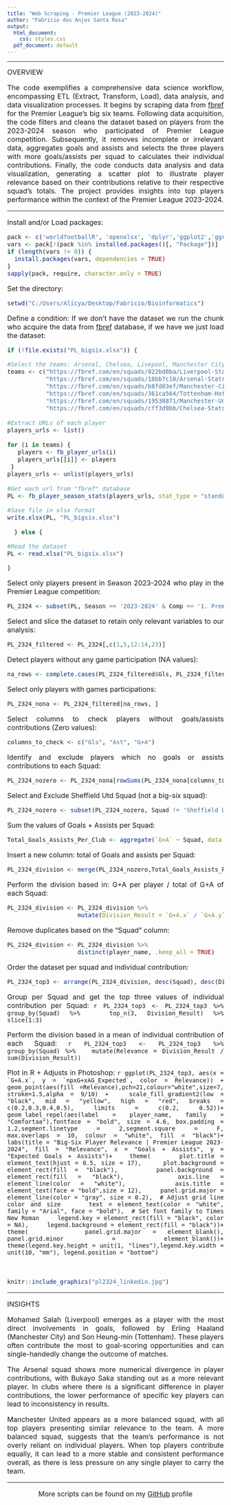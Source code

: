 ---
title: "Web Scraping - Premier League (2023-2024)"
author: "Fabricio dos Anjos Santa Rosa"
output:
  html_document:
    css: styles.css
  pdf_document: default
---

***

<font size=3> OVERVIEW

<font size=3> The code exemplifies a comprehensive data science workflow, encompassing ETL (Extract, Transform, Load), data analysis, and data visualization processes. It begins by scraping data from [fbref](https://fbref.com/en/comps/9/Premier-League-Stats) for the Premier League's big six teams. Following data acquisition, the code filters and cleans the dataset based on players from the 2023-2024 season who participated of Premier League competition. Subsequently, it removes incomplete or irrelevant data, aggregates goals and assists and selects the three players with more goals/assists per squad to calculates their individual contributions. Finally, the code conducts data analysis and data visualization, generating a scatter plot to illustrate player relevance based on their contributions relative to their respective squad's totals. The project provides insights into top players performance within the context of the Premier League 2023-2024.

***

<style>
body {
text-align: justify}
</style>
<font size=3>Install and/or Load packages:
```{r warning = FALSE, message = FALSE, results = 'hide'}
pack <- c('worldfootballR', 'openxlsx', 'dplyr','ggplot2','ggrepel')
vars <- pack[!(pack %in% installed.packages()[, "Package"])]
if (length(vars != 0)) {
  install.packages(vars, dependencies = TRUE)
} 
sapply(pack, require, character.only = TRUE)
```

<font size=3> Set the directory:
```{r}
setwd("C:/Users/Alícya/Desktop/Fabricio/Bioinformatics")
```

<font size=3> Define a condition: If we don't have the dataset we run the chunk who acquire the data from [fbref](https://fbref.com/en/comps/9/Premier-League-Stats) database, if we have we just load the dataset:
```{r}
if (!file.exists("PL_bigsix.xlsx")) {

#Select the teams: Arsenal, Chelsea, Livepool, Manchester City, Manchester United and Tottenham (Big-Six)
teams <- c("https://fbref.com/en/squads/822bd0ba/Liverpool-Stats",
           "https://fbref.com/en/squads/18bb7c10/Arsenal-Stats",
           "https://fbref.com/en/squads/b8fd03ef/Manchester-City-Stats",
           "https://fbref.com/en/squads/361ca564/Tottenham-Hotspur-Stats",
           "https://fbref.com/en/squads/19538871/Manchester-United-Stats",
           "https://fbref.com/en/squads/cff3d9bb/Chelsea-Stats")
  
#Extract URLs of each player
players_urls <- list()
  
for (i in teams) {
   players <- fb_player_urls(i)
   players_urls[[i]] <- players
 }
players_urls <- unlist(players_urls)
  
#Get each url from "fbref" database
PL <- fb_player_season_stats(players_urls, stat_type = "standard", time_pause = 2)

#Save file in xlsx format 
write.xlsx(PL, "PL_bigsix.xlsx")
  
  } else {

#Read the dataset
PL <- read.xlsx("PL_bigsix.xlsx")
    
}
```

<font size=3> Select only players present in Season 2023-2024 who play in the Premier League competition:
```{r}
PL_2324 <- subset(PL, Season == '2023-2024' & Comp == '1. Premier League')
```

<font size=3> Select and slice the dataset to retain only relevant variables to our analysis:
```{r}
PL_2324_filtered <- PL_2324[,c(1,5,12:14,23)]
```

<font size=3> Detect players without any game participation (NA values):
```{r}
na_rows <- complete.cases(PL_2324_filtered$Gls, PL_2324_filtered$Ast,PL_2324_filtered$`G+A`)
```

<font size=3> Select only players with games participations:
```{r}
PL_2324_nona <- PL_2324_filtered[na_rows, ]
```

<font size=3> Select columns to check players without goals/assists contributions (Zero values):
```{r}
columns_to_check <- c("Gls", "Ast", "G+A")
```

<font size=3> Identify and exclude players which no goals or assists contributions to each Squad:
```{r}
PL_2324_nozero <- PL_2324_nona[rowSums(PL_2324_nona[columns_to_check] != 0, na.rm = TRUE) > 0, ]
```

<font size=3> Select and Exclude Sheffield Utd Squad (not a big-six squad):
```{r}
PL_2324_nozero <- subset(PL_2324_nozero, Squad != 'Sheffield Utd')
```

<font size=3> Sum the values of Goals + Assists per Squad:
```{r}
Total_Goals_Assists_Per_Club <- aggregate(`G+A` ~ Squad, data = PL_2324_nozero, FUN = sum)
```

<font size=3> Insert a new column: total of Goals and assists per Squad:
```{r}
PL_2324_division <- merge(PL_2324_nozero,Total_Goals_Assists_Per_Club, by = "Squad")
```

<font size=3> Perform the division based in: G+A per player /  total of G+A of each Squad:
```{r}
PL_2324_division <- PL_2324_division %>%
                    mutate(Division_Result = `G+A.x` / `G+A.y`)
```

<font size=3> Remove duplicates based on the "Squad" column:
```{r}
PL_2324_division <- PL_2324_division %>%
                    distinct(player_name, .keep_all = TRUE)
```

<font size=3> Order the dataset per squad and individual contribution:
```{r}
PL_2324_top3 <- arrange(PL_2324_division, desc(Squad), desc(Division_Result))
```

<font size=3> Group per Squad and get the top three values of individual contribution per Squad:
  ```{r}
PL_2324_top3 <- PL_2324_top3 %>%
  group_by(Squad) %>%
  top_n(3, Division_Result) %>%
  slice(1:3)
```

<font size=3> Perform the division based in a mean of individual contribution of each Squad:
  ```{r}
PL_2324_top3 <- PL_2324_top3 %>%
  group_by(Squad) %>%
  mutate(Relevance = Division_Result / sum(Division_Result))
```

<font size=3> Plot in R + Adjusts in Photoshop:
  ```{r warning = FALSE, message = FALSE, fig.show='hide'}
ggplot(PL_2324_top3, aes(x = `G+A.x`, y = `npxG+xAG_Expected`, color = Relevance)) +
  geom_point(aes(fill =Relevance),pch=21,colour="white",size=7, stroke=1.5,alpha = 9/10) +
  scale_fill_gradient2(low = "black", mid = "yellow", high = "red", breaks = c(0.2,0.3,0.4,0.5), limits = c(0.2, 0.52))+
  geom_label_repel(aes(label = player_name, family = "Comfortaa"),fontface = "bold", size = 4.6, box.padding = 1.2,segment.linetype = 2,segment.square = F,
                   max.overlaps = 10, colour = "white", fill = "black")+
  labs(title = "Big-Six Player Relevance | Premier League 2023-2024", fill = "Relevance", x = "Goals + Assists", y = "Expected Goals + Assists")+
  theme(
    plot.title = element_text(hjust = 0.5, size = 17),
    plot.background = element_rect(fill = "black"),
    panel.background = element_rect(fill = "black"),
    axis.line = element_line(color = "white"),
    axis.title = element_text(face = "bold",size = 12),
    panel.grid.major = element_line(color = "gray", size = 0.2),  # Adjust grid line color and size
    text = element_text(color = "white", family = "Arial", face = "bold"),  # Set font family to Times New Roman
    legend.key = element_rect(fill = "black", color = NA),
    legend.background = element_rect(fill = "black"))+
  theme(
    panel.grid.major = element_blank(),
    panel.grid.minor = element_blank())+
  theme(legend.key.height = unit(1, "lines"),legend.key.width = unit(10, "mm"), legend.position = "bottom")
```

\

```{r echo = F}
knitr::include_graphics("pl2324_linkedin.jpg")
```

***

<font size=3> INSIGHTS

<font size=3>Mohamed Salah (Liverpool) emerges as a player with the most direct involvements in goals, followed by Erling Haaland (Manchester City) and Son Heung-min (Tottenham). These players often contribute the most to goal-scoring opportunities and can single-handedly change the outcome of matches.

<font size=3>The Arsenal squad shows more numerical divergence in player contributions, with Bukayo Saka standing out as a more relevant player. In clubs where there is a significant difference in player contributions, the lower performance of specific key players can lead to inconsistency in results.

<font size=3>Manchester United appears as a more balanced squad, with all top players presenting similar relevance to the team. A more balanced squad, suggests that the team's performance is not overly reliant on individual players. When top players contribute equally, it can lead to a more stable and consistent performance overall, as there is less pressure on any single player to carry the team.

***

<div style="text-align: center;">
<font size=3> More scripts can be found on my [GitHub](https://github.com/fabricioA14) profile



